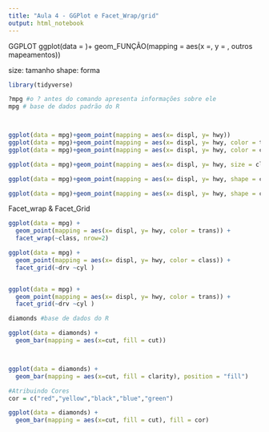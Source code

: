 ```yaml
---
title: "Aula 4 - GGPlot e Facet_Wrap/grid"
output: html_notebook
---
```


GGPLOT
ggplot(data = <DADOS>)+ geom_FUNÇÃO(mapping = aes(x =<eixo x>, y = <eixo y>, outros mapeamentos))

size: tamanho
shape: forma

```r
library(tidyverse)

?mpg #o ? antes do comando apresenta informações sobre ele
mpg # base de dados padrão do R




```
```r
ggplot(data = mpg)+geom_point(mapping = aes(x= displ, y= hwy))
ggplot(data = mpg)+geom_point(mapping = aes(x= displ, y= hwy, color = trans))
ggplot(data = mpg)+geom_point(mapping = aes(x= displ, y= hwy, color = class))
```
```r
ggplot(data = mpg)+geom_point(mapping = aes(x= displ, y= hwy, size = class))
```
```r
ggplot(data = mpg)+geom_point(mapping = aes(x= displ, y= hwy, shape = class))
```

```r
ggplot(data = mpg)+geom_point(mapping = aes(x= displ, y= hwy, shape = class), color = "blue")

```

Facet_wrap & Facet_Grid

```r

ggplot(data = mpg) +
  geom_point(mapping = aes(x= displ, y= hwy, color = trans)) + 
  facet_wrap(~class, nrow=2)
```
```r
ggplot(data = mpg) +
  geom_point(mapping = aes(x= displ, y= hwy, color = class)) + 
  facet_grid(~drv ~cyl )


ggplot(data = mpg) +
  geom_point(mapping = aes(x= displ, y= hwy, color = trans)) + 
  facet_grid(~drv ~cyl )
```
```r
diamonds #base de dados do R

ggplot(data = diamonds) +
  geom_bar(mapping = aes(x=cut, fill = cut)) 



ggplot(data = diamonds) +
  geom_bar(mapping = aes(x=cut, fill = clarity), position = "fill") 

#Atribuindo Cores
cor = c("red","yellow","black","blue","green")

ggplot(data = diamonds) +
  geom_bar(mapping = aes(x=cut, fill = cut), fill = cor)




```
```r

```

